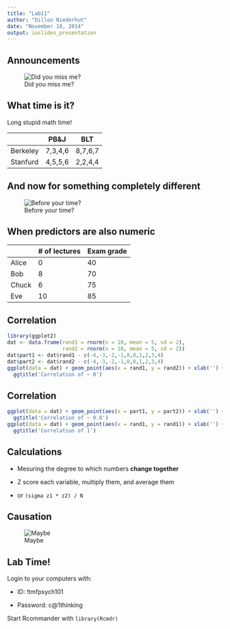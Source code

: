 ```yaml
---
title: "Lab11"
author: "Dillon Niederhut"
date: "November 18, 2014"
output: ioslides_presentation
---
```


## Announcements

![Did you miss me?](https://gs1.wac.edgecastcdn.net/8019B6/data.tumblr.com/7625ce09536eb8e5d568ff852e604070/tumblr_mziuuyGiCs1rd9fq5o1_400.gif)

## What time is it?

Long stupid math time!

|          | PB&J          | BLT         |
|----------|---------------|-------------|
| Berkeley | 7,3,4,6       | 8,7,6,7     |
| Stanfurd | 4,5,5,6       | 2,2,4,4     |

## And now for something completely different

![Before your time?](https://glyph.twistedmatrix.com/images/cleese-at-ocean-desk.jpg)

## When predictors are also numeric

|          | # of lectures | Exam grade  |
|----------|---------------|-------------|
| Alice    | 0             | 40          |
| Bob      | 8             | 70          |
| Chuck    | 6             | 75          |
| Eve      | 10            | 85          |

## Correlation

```r
library(ggplot2)
dat <- data.frame(rand1 = rnorm(n = 10, mean = 5, sd = 2),
                  rand2 = rnorm(n = 10, mean = 5, sd = 2))
dat$part1 <- dat$rand1 - c(-4,-3,-2,-1,0,0,1,2,3,4)
dat$part2 <- dat$rand2 - c(-4,-3,-2,-1,0,0,1,2,3,4)
ggplot(data = dat) + geom_point(aes(x = rand1, y = rand2)) + xlab('') + ylab('') +
  ggtitle('Correlation of ~ 0')
```

## Correlation

```r
ggplot(data = dat) + geom_point(aes(x = part1, y = part2)) + xlab('') + ylab('') +
  ggtitle('Correlation of ~ 0.8')
ggplot(data = dat) + geom_point(aes(x = rand1, y = rand1)) + xlab('') + ylab('') +
  ggtitle('Correlation of 1')
```

## Calculations

- Mesuring the degree to which numbers **change together**

- Z score each variable, multiply them, and average them

- or `(sigma z1 * z2) / N`

## Causation

![Maybe](http://imgs.xkcd.com/comics/correlation.png)

## Lab Time!

Login to your computers with:

- ID: !tmfpsych101

- Password: c@1thinking

Start Rcommander with `library(Rcmdr)`